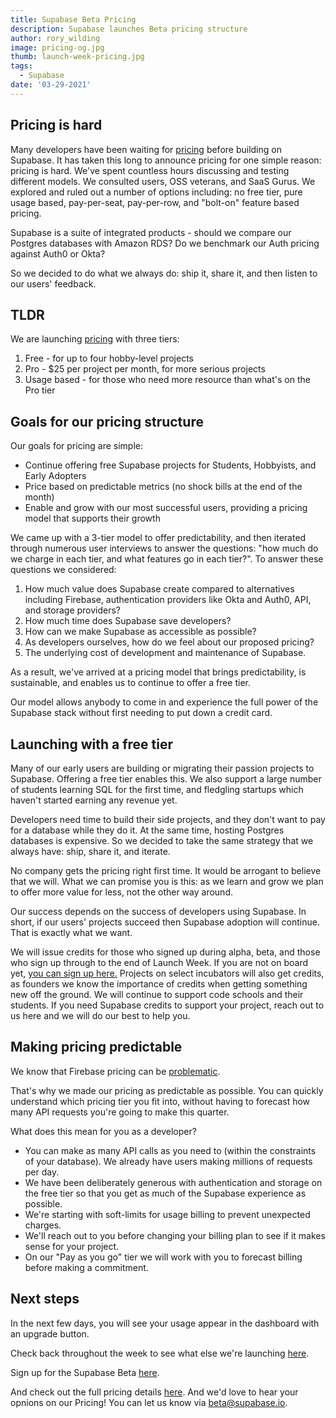 ```yaml
---
title: Supabase Beta Pricing
description: Supabase launches Beta pricing structure
author: rory_wilding
image: pricing-og.jpg
thumb: launch-week-pricing.jpg
tags:
  - Supabase
date: '03-29-2021'
---
```


## Pricing is hard

Many developers have been waiting for [pricing](https://supabase.io/pricing) before building on Supabase. It has taken this long to announce pricing for one simple reason: pricing is hard. We've spent countless hours discussing and testing different models. We consulted users, OSS veterans, and SaaS Gurus. We explored and ruled out a number of options including: no free tier, pure usage based, pay-per-seat, pay-per-row, and "bolt-on" feature based pricing.

Supabase is a suite of integrated products - should we compare our Postgres databases with Amazon RDS? Do we benchmark our Auth pricing against Auth0 or Okta?

So we decided to do what we always do: ship it, share it, and then listen to our users' feedback.

## TLDR

We are launching [pricing](https://supabase.io/pricing) with three tiers:

1. Free - for up to four hobby-level projects
2. Pro - $25 per project per month, for more serious projects
3. Usage based - for those who need more resource than what's on the Pro tier

## Goals for our pricing structure

Our goals for pricing are simple:

- Continue offering free Supabase projects for Students, Hobbyists, and Early Adopters
- Price based on predictable metrics (no shock bills at the end of the month)
- Enable and grow with our most successful users, providing a pricing model that supports their growth

We came up with a 3-tier model to offer predictability, and then iterated through numerous user interviews to answer the questions: "how much do we charge in each tier, and what features go in each tier?". To answer these questions we considered:

1. How much value does Supabase create compared to alternatives including Firebase, authentication providers like Okta and Auth0, API, and storage providers?
2. How much time does Supabase save developers?
3. How can we make Supabase as accessible as possible?
4. As developers ourselves, how do we feel about our proposed pricing?
5. The underlying cost of development and maintenance of Supabase.

As a result, we've arrived at a pricing model that brings predictability, is sustainable, and enables us to continue to offer a free tier.

Our model allows anybody to come in and experience the full power of the Supabase stack without first needing to put down a credit card.

## Launching with a free tier

Many of our early users are building or migrating their passion projects to Supabase. Offering a free tier enables this. We also support a large number of students learning SQL for the first time, and fledgling startups which haven't started earning any revenue yet.

Developers need time to build their side projects, and they don't want to pay for a database while they do it. At the same time, hosting Postgres databases is expensive. So we decided to take the same strategy that we always have: ship, share it, and iterate.

No company gets the pricing right first time. It would be arrogant to believe that we will. What we can promise you is this: as we learn and grow we plan to offer more value for less, not the other way around.

Our success depends on the success of developers using Supabase. In short, if our users' projects succeed then Supabase adoption will continue. That is exactly what we want.

We will issue credits for those who signed up during alpha, beta, and those who sign up through to the end of Launch Week. If you are not on board yet, [you can sign up here.](http://www.supabase.io) Projects on select incubators will also get credits, as founders we know the importance of credits when getting something new off the ground. We will continue to support code schools and their students. If you need Supabase credits to support your project, reach out to us here and we will do our best to help you.

## Making pricing predictable

We know that Firebase pricing can be [problematic](https://medium.com/madhash/how-not-to-get-a-30k-bill-from-firebase-37a6cb3abaca).

That's why we made our pricing as predictable as possible. You can quickly understand which pricing tier you fit into, without having to forecast how many API requests you're going to make this quarter.

What does this mean for you as a developer?

- You can make as many API calls as you need to (within the constraints of your database). We already have users making millions of requests per day.
- We have been deliberately generous with authentication and storage on the free tier so that you get as much of the Supabase experience as possible.
- We're starting with soft-limits for usage billing to prevent unexpected charges.
- We'll reach out to you before changing your billing plan to see if it makes sense for your project.
- On our "Pay as you go" tier we will work with you to forecast billing before making a commitment.

## Next steps

In the next few days, you will see your usage appear in the dashboard with an upgrade button.

Check back throughout the week to see what else we're launching [here](https://supabase.io/new/blog/2021/03/25/launch-week).

Sign up for the Supabase Beta [here](https://app.supabase.io).

And check out the full pricing details [here](https://supabase.io/pricing). And we'd love to hear your opnions on our Pricing! You can let us know via beta@supabase.io.
